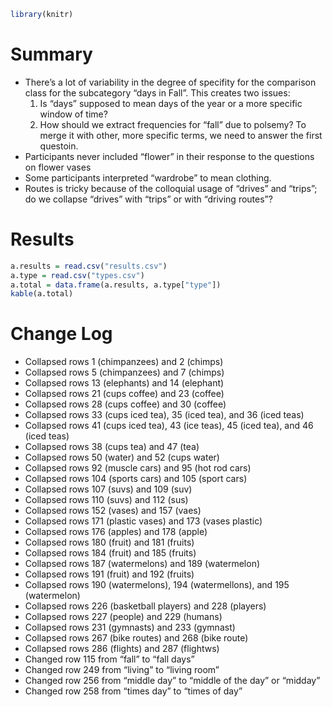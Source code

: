 ```{r libraries, echo=F}
library(knitr)
```

# Summary

- There's a lot of variability in the degree of specifity for the comparison class for the subcategory "days in Fall". This creates two issues:
  1. Is "days" supposed to mean days of the year or a more specific window of time?
  2. How should we extract frequencies for "fall" due to polsemy? To merge it with other, more specific terms, we need to answer the first questoin.
- Participants never included "flower" in their response to the questions on flower vases
- Some participants interpreted "wardrobe" to mean clothing.
- Routes is tricky because of the colloquial usage of "drives" and "trips"; do we collapse "drives" with "trips" or with "driving routes"?

# Results

```{r results, echo=F}
a.results = read.csv("results.csv")
a.type = read.csv("types.csv")
a.total = data.frame(a.results, a.type["type"])
kable(a.total)
```

# Change Log

- Collapsed rows 1 (chimpanzees) and 2 (chimps)
- Collapsed rows 5 (chimpanzees) and 7 (chimps)
- Collapsed rows 13 (elephants) and 14 (elephant)
- Collapsed rows 21 (cups coffee) and 23 (coffee)
- Collapsed rows 28 (cups coffee) and 30 (coffee)
- Collapsed rows 33 (cups iced tea), 35 (iced tea), and 36 (iced teas)
- Collapsed rows 41 (cups iced tea), 43 (ice teas), 45 (iced tea), and 46 (iced teas)
- Collapsed rows 38 (cups tea) and 47 (tea)
- Collapsed rows 50 (water) and 52 (cups water)
- Collapsed rows 92 (muscle cars) and 95 (hot rod cars)
- Collapsed rows 104 (sports cars) and 105 (sport cars)
- Collapsed rows 107 (suvs) and 109 (suv)
- Collapsed rows 110 (suvs) and 112 (sus)
- Collapsed rows 152 (vases) and 157 (vaes)
- Collapsed rows 171 (plastic vases) and 173 (vases plastic)
- Collapsed rows 176 (apples) and 178 (apple)
- Collapsed rows 180 (fruit) and 181 (fruits)
- Collapsed rows 184 (fruit) and 185 (fruits)
- Collapsed rows 187 (watermelons) and 189 (watermelon)
- Collapsed rows 191 (fruit) and 192 (fruits)
- Collapsed rows 190 (watermelons), 194 (watermellons), and 195 (watermelon)
- Collapsed rows 226 (basketball players) and 228 (players)
- Collapsed rows 227 (people) and 229 (humans)
- Collapsed rows 231 (gymnasts) and 233 (gymnast)
- Collapsed rows 267 (bike routes) and 268 (bike route)
- Collapsed rows 286 (flights) and 287 (flightws)
- Changed row 115 from "fall" to "fall days"
- Changed row 249 from "living" to "living room"
- Changed row 256 from "middle day" to "middle of the day" or "midday"
- Changed row 258 from "times day" to "times of day"
